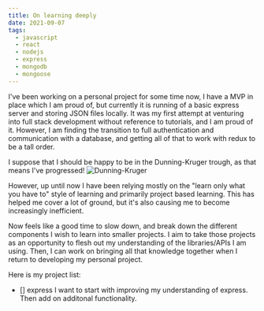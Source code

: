 ```yaml
---
title: On learning deeply
date: 2021-09-07
tags:
  - javascript
  - react
  - nodejs
  - express
  - mongodb
  - mongoose
---
```


I've been working on a personal project for some time now, I have a MVP in place which I am proud of, but currently
it is running of a basic express server and storing JSON files locally. It was my first attempt at venturing into
full stack development without reference to tutorials, and I am proud of it. However, I am finding the transition to
full authentication and communication with a database, and getting all of that to work with redux to be a tall order.

I suppose that I should be happy to be in the Dunning-Kruger trough, as that means I've progressed!
![Dunning-Kruger](./1200px-Dunning–Kruger_Effect_01.svg.png) 

However, up until now I have been relying mostly on the "learn only what you have to" style of learning
and primarily project based learning. This has helped me cover a lot of ground, but it's also causing me to become increasingly inefficient.

Now feels like a good time to slow down, and break down the different components I wish to learn into smaller projects. I aim to take those projects
as an opportunity to flesh out my understanding of the libraries/APIs I am using. Then, I can work on bringing all that knowledge together
when I return to developing my personal project. 

Here is my project list:
- [] express
  I want to start with improving my understanding of express. Then add on additonal functionality.